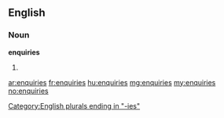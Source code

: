 ==English==

===Noun===
'''enquiries'''

# {{plural of|[[enquiry]]}}

[[Category:English plurals ending in "-ies"]]

[[ar:enquiries]]
[[fr:enquiries]]
[[hu:enquiries]]
[[mg:enquiries]]
[[my:enquiries]]
[[no:enquiries]]